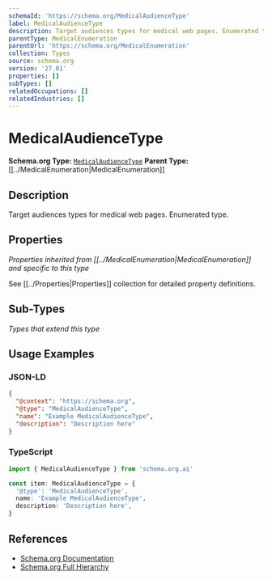 ```yaml
---
schemaId: 'https://schema.org/MedicalAudienceType'
label: MedicalAudienceType
description: Target audiences types for medical web pages. Enumerated type.
parentType: MedicalEnumeration
parentUrl: 'https://schema.org/MedicalEnumeration'
collection: Types
source: schema.org
version: '27.01'
properties: []
subTypes: []
relatedOccupations: []
relatedIndustries: []
---
```

# MedicalAudienceType

**Schema.org Type:** [`MedicalAudienceType`](https://schema.org/MedicalAudienceType)
**Parent Type:** [[../MedicalEnumeration|MedicalEnumeration]]

## Description

Target audiences types for medical web pages. Enumerated type.

## Properties

*Properties inherited from [[../MedicalEnumeration|MedicalEnumeration]] and specific to this type*

See [[../Properties|Properties]] collection for detailed property definitions.

## Sub-Types

*Types that extend this type*

## Usage Examples

### JSON-LD

```json
{
  "@context": "https://schema.org",
  "@type": "MedicalAudienceType",
  "name": "Example MedicalAudienceType",
  "description": "Description here"
}
```

### TypeScript

```typescript
import { MedicalAudienceType } from 'schema.org.ai'

const item: MedicalAudienceType = {
  '@type': 'MedicalAudienceType',
  name: 'Example MedicalAudienceType',
  description: 'Description here',
}
```

## References

- [Schema.org Documentation](https://schema.org/MedicalAudienceType)
- [Schema.org Full Hierarchy](https://schema.org/docs/full.html)
